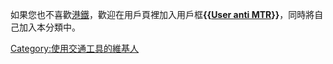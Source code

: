如果您也不喜歡[[港鐵|港鐵]]，歡迎在用戶頁裡加入用戶框'''{{[[Template:User_anti_MTR|User anti MTR]]}}'''，同時將自己加入本分類中。

[[Category:使用交通工具的維基人|Category:使用交通工具的維基人]]